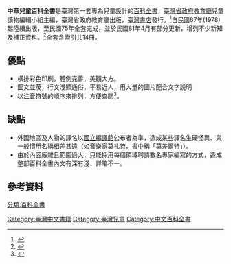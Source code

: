 '''中華兒童百科全書'''是臺灣第一套專為兒童設計的[[百科全書|百科全書]]，[[臺灣省政府教育廳|臺灣省政府教育廳]]兒童讀物編輯小組主編，臺灣省政府教育廳出版，[[臺灣書店|臺灣書店]]發行。<ref>{{Cite web |url=https://market.cloud.edu.tw/content/junior/bio/tc_wc/cairoom/8711/BOOK01.htm |title=中華兒童百科全書 |accessdate=2016-09-06 |archive-date=2016-09-13 |archive-url=https://web.archive.org/web/20160913210959/https://market.cloud.edu.tw/content/junior/bio/tc_wc/cairoom/8711/BOOK01.htm |dead-url=no }}</ref>自民國67年(1978)起陸續出版，至民國75年全套完成，並於民國81年4月有部分更新，增列不少新知及補正資料。<ref>{{Cite web |url=http://terms.naer.edu.tw/detail/1683221/?index=22 |title=存档副本 |accessdate=2017-02-03 |archive-date=2017-02-04 |archive-url=https://web.archive.org/web/20170204010131/http://terms.naer.edu.tw/detail/1683221/?index=22 |dead-url=no }}</ref>全套含索引共14冊。

==優點==
*橫排彩色印刷，體例完善，美觀大方。
*圖文並茂，行文淺顯通俗，平易近人，用大量的圖片配合文字說明
*以[[注音符號|注音符號]]的順序來排列，方便查閱<ref>{{Cite web |url=http://mail.lsps.tp.edu.tw/lsps1/liberary/02-2.htm |title=使用中華兒童百科全書 |accessdate=2016-09-06 |archive-date=2016-09-16 |archive-url=https://web.archive.org/web/20160916015459/http://mail.lsps.tp.edu.tw/lsps1/liberary/02-2.htm |dead-url=no }}</ref>。

==缺點==
*外國地區及人物的譯名以[[國立編譯館|國立編譯館]]公布者為準，造成某些譯名生硬怪異、與一般慣用名稱相差甚遠（如音樂家[[莫札特|莫札特]]，書中稱「莫差爾特」）。
*由於內容龐雜且範圍過大，只能採用每個領域聘請數名專家編寫的方式，造成整部百科全書內文有深有淺、詳略不一。

==參考資料==
{{reflist}}

{{台灣小作品}}

[[Category:臺灣中文書籍|Category:臺灣中文書籍]]
[[分類:百科全書|分類:百科全書]]
[[Category:臺灣兒童|Category:臺灣兒童]]
[[Category:中文百科全書|Category:中文百科全書]]